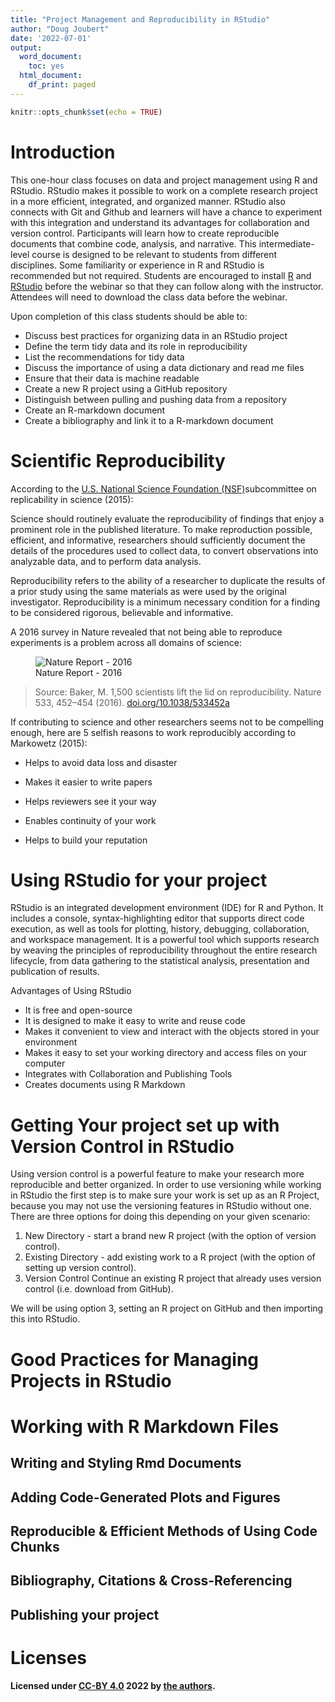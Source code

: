 ```yaml
---
title: "Project Management and Reproducibility in RStudio"
author: "Doug Joubert"
date: '2022-07-01'
output:
  word_document: 
    toc: yes
  html_document:
    df_print: paged
---
```


```r
knitr::opts_chunk$set(echo = TRUE)
```

# Introduction

This one-hour class focuses on data and project management using R and RStudio. RStudio makes it possible to work on a complete research project in a more efficient, integrated, and organized manner. RStudio also connects with Git and Github and learners will have a chance to experiment with this integration and understand its advantages for collaboration and version control. Participants will learn how to create reproducible documents that combine code, analysis, and narrative. This intermediate-level course is designed to be relevant to students from different disciplines. Some familiarity or experience in R and RStudio is recommended but not required. Students are encouraged to install [R](https://mirrors.nics.utk.edu/cran/) and [RStudio](https://www.rstudio.com/products/rstudio/download/#download) before the webinar so that they can follow along with the instructor. Attendees will need to download the class data before the webinar.

Upon completion of this class students should be able to:

-   Discuss best practices for organizing data in an RStudio project
-   Define the term tidy data and its role in reproducibility
-   List the recommendations for tidy data
-   Discuss the importance of using a data dictionary and read me files
-   Ensure that their data is machine readable
-   Create a new R project using a GitHub repository
-   Distinguish between pulling and pushing data from a repository
-   Create an R-markdown document
-   Create a bibliography and link it to a R-markdown document

# Scientific Reproducibility

According to the [U.S. National Science Foundation (NSF)](https://www.nsf.gov/sbe/AC_Materials/SBE_Robust_and_Reliable_Research_Report.pdf)subcommittee on replicability in science (2015):

Science should routinely evaluate the reproducibility of findings that enjoy a prominent role in the published literature. To make reproduction possible, efficient, and informative, researchers should sufficiently document the details of the procedures used to collect data, to convert observations into analyzable data, and to perform data analysis.

Reproducibility refers to the ability of a researcher to duplicate the results of a prior study using the same materials as were used by the original investigator. Reproducibility is a minimum necessary condition for a finding to be considered rigorous, believable and informative.

A 2016 survey in Nature revealed that not being able to reproduce experiments is a problem across all domains of science:

![Nature Report - 2016](https://carpentries-incubator.github.io/Reproducible-Publications-with-RStudio/fig/01-fig2.png){alt="Nature Report - 2016"}

> Source: Baker, M. 1,500 scientists lift the lid on reproducibility. Nature 533, 452--454 (2016). [doi.org/10.1038/533452a](https://doi.org/10.1038/533452a)

If contributing to science and other researchers seems not to be compelling enough, here are 5 selfish reasons to work reproducibly according to Markowetz (2015):

-   Helps to avoid data loss and disaster

-   Makes it easier to write papers

-   Helps reviewers see it your way

-   Enables continuity of your work

-   Helps to build your reputation

# **Using RStudio for your project**

RStudio is an integrated development environment (IDE) for R and Python. It includes a console, syntax-highlighting editor that supports direct code execution, as well as tools for plotting, history, debugging, collaboration, and workspace management. It is a powerful tool which supports research by weaving the principles of reproducibility throughout the entire research lifecycle, from data gathering to the statistical analysis, presentation and publication of results.

Advantages of Using RStudio

* It is free and open-source
* It is designed to make it easy to write and reuse code
* Makes it convenient to view and interact with the objects stored in your environment
* Makes it easy to set your working directory and access files on your computer
* Integrates with Collaboration and Publishing Tools
* Creates documents using R Markdown

# Getting Your project set up with Version Control in RStudio
Using version control is a powerful feature to make your research more reproducible and better organized. In order to use versioning while working in RStudio the first step is to make sure your work is set up as an R Project, because you may not use the versioning features in RStudio without one. There are three options for doing this depending on your given scenario:

1.    New Directory - start a brand new R project (with the option of version control).
2.    Existing Directory - add existing work to a R project (with the option of setting up version control).
3.    Version Control Continue an existing R project that already uses version control (i.e. download from GitHub).

We will be using option 3, setting an R project on GitHub and then importing this into RStudio.

# Good Practices for Managing Projects in RStudio

# Working with R Markdown Files
## Writing and Styling Rmd Documents
## Adding Code-Generated Plots and Figures
## Reproducible & Efficient Methods of Using Code Chunks
## Bibliography, Citations & Cross-Referencing
## Publishing your project


# Licenses

**Licensed under [CC-BY 4.0](https://creativecommons.org/licenses/by/4.0/) 2022 by [the authors](https://carpentries-incubator.github.io/Reproducible-Publications-with-RStudio/CITATION).**
